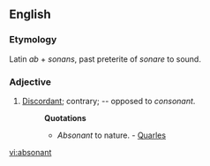 ==English==

===Etymology===
Latin ''ab'' + ''sonans'', past preterite of ''sonare'' to sound.
===Adjective===
{{infl|en|adjective}}

#[[Discordant]]; contrary; -- opposed to ''consonant''.
#:'''Quotations'''
#:*''Absonant'' to nature. - [[Quarles]]

[[vi:absonant]]